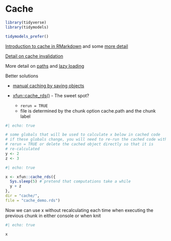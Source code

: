 # Cache


```r
library(tidyverse)
library(tidymodels)

tidymodels_prefer()
```

[Introduction to cache in RMarkdown](https://bookdown.org/yihui/rmarkdown-cookbook/cache.html) and some [more detail](https://yihui.org/knitr/demo/cache/)

[Detail on cache invalidation](https://yihui.org/en/2018/06/cache-invalidation/)

More detail on [paths](https://bookdown.org/yihui/rmarkdown-cookbook/cache-path.html) and [lazy loading](https://bookdown.org/yihui/rmarkdown-cookbook/cache-lazy.html)


Better solutions

* [manual caching by saving objects]()
* [xfun::cache_rds()](https://bookdown.org/yihui/rmarkdown-cookbook/cache-rds.html#cache-rds) - The sweet spot?

   * `rerun = TRUE`
   * file is determined by the chunk option cache.path and the chunk label

```r
#| echo: true

# some globals that will be used to calculate x below in cached code
# if these globals change, you will need to re-run the cached code with 
# rerun = TRUE or delete the cached object directly so that it is 
# re-calculated
y <- 2
z <- 3
```

```r
#| echo: true

x <- xfun::cache_rds({
  Sys.sleep(5) # pretend that computations take a while
  y + z
},
dir = "cache/",
file = "cache_demo.rds")
```

Now we can use x without recalculating each time when executing the previous chunk in either console or when knit

```r
#| echo: true

x
```



